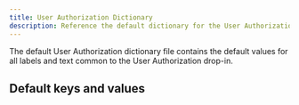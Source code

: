 ```yaml
---
title: User Authorization Dictionary
description: Reference the default dictionary for the User Authorization dropin.
---
```



The default User Authorization dictionary file contains the default values for all labels and text common to the User Authorization drop-in.

## Default keys and values

<CodeInclude code={dictionary} title="Default keys and values" lang="ts" frame="none" />
